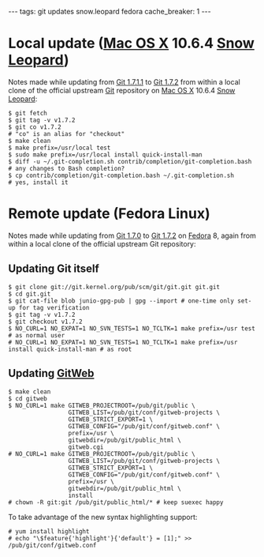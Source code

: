 ---
tags: git updates snow.leopard fedora
cache_breaker: 1
---
= Local update ([[Mac OS X]] 10.6.4 [[Snow Leopard]]) =

Notes made while updating from [[Git 1.7.1.1]] to [[Git 1.7.2]] from within a local clone of the official upstream [[Git]] repository on [[Mac OS X]] 10.6.4 [[Snow Leopard]]:

<pre lang="shell">$ git fetch
$ git tag -v v1.7.2
$ git co v1.7.2                                                       # "co" is an alias for "checkout"
$ make clean
$ make prefix=/usr/local test
$ sudo make prefix=/usr/local install quick-install-man
$ diff -u ~/.git-completion.sh contrib/completion/git-completion.bash # any changes to Bash completion?
$ cp contrib/completion/git-completion.bash ~/.git-completion.sh      # yes, install it</pre>

= Remote update (Fedora Linux) =

Notes made while updating from [[Git 1.7.0]] to [[Git 1.7.2]] on [[Fedora]] 8, again from within a local clone of the official upstream Git repository:

== Updating Git itself ==

<pre lang="shell">$ git clone git://git.kernel.org/pub/scm/git/git.git git.git
$ cd git.git
$ git cat-file blob junio-gpg-pub | gpg --import # one-time only set-up for tag verification
$ git tag -v v1.7.2
$ git checkout v1.7.2
$ NO_CURL=1 NO_EXPAT=1 NO_SVN_TESTS=1 NO_TCLTK=1 make prefix=/usr test                      # as normal user
# NO_CURL=1 NO_EXPAT=1 NO_SVN_TESTS=1 NO_TCLTK=1 make prefix=/usr install quick-install-man # as root</pre>

== Updating [[GitWeb]] ==

<pre lang="shell">$ make clean
$ cd gitweb
$ NO_CURL=1 make GITWEB_PROJECTROOT=/pub/git/public \
                 GITWEB_LIST=/pub/git/conf/gitweb-projects \
                 GITWEB_STRICT_EXPORT=1 \
                 GITWEB_CONFIG="/pub/git/conf/gitweb.conf" \
                 prefix=/usr \
                 gitwebdir=/pub/git/public_html \
                 gitweb.cgi
# NO_CURL=1 make GITWEB_PROJECTROOT=/pub/git/public \
                 GITWEB_LIST=/pub/git/conf/gitweb-projects \
                 GITWEB_STRICT_EXPORT=1 \
                 GITWEB_CONFIG="/pub/git/conf/gitweb.conf" \
                 prefix=/usr \
                 gitwebdir=/pub/git/public_html \
                 install
# chown -R git:git /pub/git/public_html/* # keep suexec happy</pre>

To take advantage of the new syntax highlighting support:

<pre lang="shell"># yum install highlight
# echo "\$feature{'highlight'}{'default'} = [1];" >> /pub/git/conf/gitweb.conf</pre>
